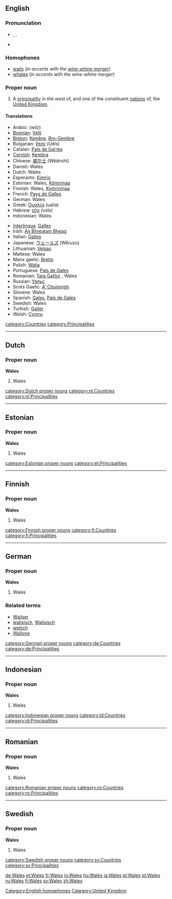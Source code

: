 {{see|wales}}
==English==
===Pronunciation===
*{{AHD|wālz}}, {{IPA|/weɪlz/}}, {{SAMPA|/weIlz/}}
*{{rhymes|eɪlz}}

===Homophones===
*[[wail]]s (''in accents with the [[wine-whine merger]]'')
*[[whale]]s (''in accents with the wine-whine merger'')
[[Category:English homophones]]

===Proper noun===
{{en-proper noun}}

#A [[principality]] in the west of, and one of the constituent [[nation]]s of, the [[United Kingdom]].

====Translations====
{{trans-top|a constituent nation of the UK}}
*Arabic: {{ARchar|[[ويلز]]}} (wilz) {{f}}
*[[Bosnian]]: [[Velš]] {{m}}
*[[Breton]]: [[Kembre]], [[Bro-Gembre]]
*Bulgarian: [[Уелс]] (Uéls)
*Catalan: [[País de Gal·les]] {{m}}
*[[Cornish]]: [[Kembra]]
*Chinese: [[威尔士]] (Wēiěrshì)
*Danish: Wales
*Dutch: Wales {{n}}
*Esperanto: [[Kimrio]]
*Estonian: Wales, [[Kõmrimaa]]
*Finnish: Wales, [[Kymrinmaa]]
*French: [[Pays de Galles]] {{m}}
*German: Wales {{n}}
*Greek: [[Ουαλία]] (ualía) {{f}}
*Hebrew: [[וולס]] (vols)
*Indonesian: Wales
{{trans-mid}}
*[[Interlingua]]: [[Galles]]
*Irish: [[An Bhreatain Bheag]] {{f}}
*Italian: [[Galles]]
*Japanese: [[ウェールズ]] (Wēruzu)
*Lithuanian: [[Velsas]] {{m}}
*Maltese: Wales
*Manx gaelic: [[Bretin]]
*Polish: [[Walia]] {{f}}
*Portuguese: [[País de Gales]] {{m}}
*Romanian: [[Ţara Galilor]] {{f}}, Wales {{n}}
*Russian: [[Уэльс]] {{Unicode|(Uɛ́l’s)}} {{m}}
*Scots Gaelic: [[A' Chuimrigh]] {{f}}
*Slovene: Wales {{m}}
*Spanish: [[Gales]], [[País de Gales]] {{m}}
*Swedish: Wales
*Turkish: [[Galler]]
*Welsh: [[Cymru]] {{f}}
{{trans-bottom}}

[[category:Countries]]
[[category:Principalities]]
[[Category:United Kingdom]]

----

==Dutch==

===Proper noun===
'''Wales'''

#Wales

[[category:Dutch proper nouns]]
[[category:nl:Countries]]
[[category:nl:Principalities]]

----

==Estonian==

===Proper noun===
'''Wales'''

#Wales {{et-country}}

[[category:Estonian proper nouns]]
[[category:et:Principalities]]

----

==Finnish==

===Proper noun===
'''Wales'''

#Wales

[[category:Finnish proper nouns]]
[[category:fi:Countries]]
[[category:fi:Principalities]]

----

==German==

===Proper noun===
'''Wales'''

#Wales

===Related terms===
*[[Waliser]]
*[[walisisch]], [[Walisisch]]
*[[welsch]]
*[[Wallone]]

[[category:German proper nouns]]
[[category:de:Countries]]
[[category:de:Principalities]]

----

==Indonesian==

===Proper noun===
'''Wales'''

#Wales

[[category:Indonesian proper nouns]]
[[category:id:Countries]]
[[category:id:Principalities]]

----

==Romanian==

===Proper noun===
'''Wales'''

#Wales

[[category:Romanian proper nouns]]
[[category:ro:Countries]]
[[category:ro:Principalities]]

----

==Swedish==

===Proper noun===
'''Wales'''

#Wales

[[category:Swedish proper nouns]]
[[category:sv:Countries]]
[[category:sv:Principalities]]

[[de:Wales]]
[[et:Wales]]
[[fr:Wales]]
[[io:Wales]]
[[hu:Wales]]
[[ja:Wales]]
[[pl:Wales]]
[[pt:Wales]]
[[ru:Wales]]
[[fi:Wales]]
[[sv:Wales]]
[[zh:Wales]]